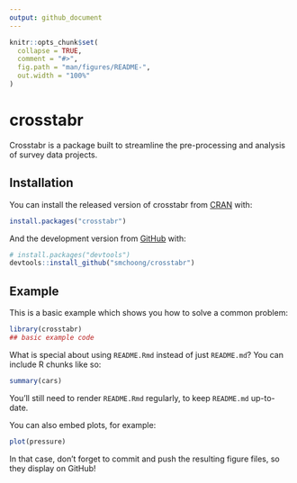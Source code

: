 ```yaml
---
output: github_document
---
```


<!-- README.md is generated from README.Rmd. Please edit that file -->

```r
knitr::opts_chunk$set(
  collapse = TRUE,
  comment = "#>",
  fig.path = "man/figures/README-",
  out.width = "100%"
)
```

# crosstabr

<!-- badges: start -->
<!-- badges: end -->

Crosstabr is a package built to streamline the pre-processing and analysis of survey data projects.

## Installation

You can install the released version of crosstabr from [CRAN](https://CRAN.R-project.org) with:

``` r
install.packages("crosstabr")
```

And the development version from [GitHub](https://github.com/) with:

``` r
# install.packages("devtools")
devtools::install_github("smchoong/crosstabr")
```
## Example

This is a basic example which shows you how to solve a common problem:

```r
library(crosstabr)
## basic example code
```

What is special about using `README.Rmd` instead of just `README.md`? You can include R chunks like so:

```r
summary(cars)
```

You'll still need to render `README.Rmd` regularly, to keep `README.md` up-to-date.

You can also embed plots, for example:

```r
plot(pressure)
```

In that case, don't forget to commit and push the resulting figure files, so they display on GitHub!

